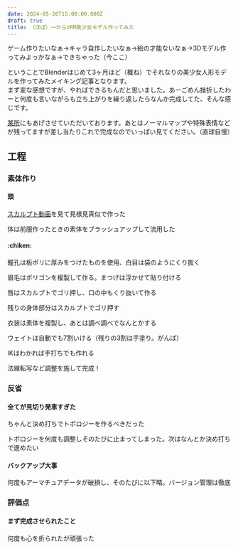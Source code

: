 ```yaml
---
date: 2024-05-26T15:00:00.000Z
draft: true
title: （ほぼ）一からVRM美少女モデル作ってみた
---
```


ゲーム作りたいなぁ→キャラ自作したいなぁ→絵の才能ないなぁ→3Dモデル作ってみよっかなぁ→できちゃった（今ここ）

ということでBlenderはじめて3ヶ月ほど（概ね）でそれなりの美少女人形モデルを作ってみたメイキング記事となります。\
まず変な感想ですが、やればできるもんだと思いました。あーごめん挫折したわーと何度も言いながらも立ち上がりを繰り返したらなんか完成してた、そんな感じです。

[某所](https://hub.vroid.com/characters/8232263779461423732/models/7115039510896794519)にもあげさせていただいております。あとはノーマルマップや特殊表情などが残ってますが差し当たりこれで完成なのでいっぱい見てください。（直球自慢）

## 工程

### 素体作り

#### 頭

[スカルプト動画](https://m.youtube.com/watch?v=terg-xxS6R8\&t=1373s\&pp=ygUi44K544Kr44Or44OX44OIIOOCreODo-ODqeOCr-OCv-ODvA%3D%3D)を見て見様見真似で作った

体は前服作ったときの素体をブラッシュアップして流用した

#### \:chiken:

瞳孔は板ポリに厚みをつけたものを使用、白目は袋のようにくり抜く

眉毛はポリゴンを複製して作る。まつげは浮かせて貼り付ける

唇はスカルプトでゴリ押し、口の中もくり抜いて作る

残りの身体部分はスカルプトでゴリ押す

衣装は素体を複製し、あとは調べ調べでなんとかする

ウェイトは自動でも7割いける（残りの3割は手塗り。がんば）

IKはわかれば手打ちでも作れる

法線転写など調整を施して完成！

### 反省

#### 全てが見切り発車すぎた

ちゃんと決め打ちでトポロジーを作るべきだった

トポロジーを何度も調整しそのたびに止まってしまった。次はなんとか決め打ちで進めたい

#### バックアップ大事

何度もアーマチュアデータが破損し、そのたびに以下略。バージョン管理は徹底

### 評価点

#### まず完成させられたこと

何度も心を折られたが頑張った
